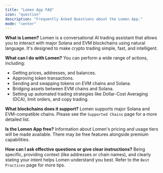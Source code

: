 ```yaml
---
title: "Lomen App FAQ"
icon: "question"
description: "Frequently Asked Questions about the Lomen App."
mode: "center"
---
```


**What is Lomen?**
Lomen is a conversational AI trading assistant that allows you to interact with major Solana and EVM blockchains using natural language. It's designed to make crypto trading simple, fast, and intelligent.

**What can I do with Lomen?**
You can perform a wide range of actions, including:

- Getting prices, addresses, and balances.
- Approving token transactions.
- Sending and swapping tokens on EVM chains and Solana.
- Bridging assets between EVM chains and Solana.
- Setting up automated trading strategies like Dollar-Cost Averaging (DCA), limit orders, and copy trading.

**What blockchains does it support?**
Lomen supports major Solana and EVM-compatible chains. Please see the `Supported Chains` page for a more detailed list.

**Is the Lomen App free?**
Information about Lomen's pricing and usage tiers will be made available. There may be free features alongside premium capabilities.

**How can I ask effective questions or give clear instructions?**
Being specific, providing context (like addresses or chain names), and clearly stating your intent helps Lomen understand you best. Refer to the `Best Practices` page for more tips.
